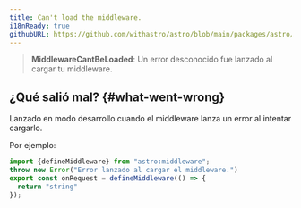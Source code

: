 ```yaml
---
title: Can't load the middleware.
i18nReady: true
githubURL: https://github.com/withastro/astro/blob/main/packages/astro/src/core/errors/errors-data.ts
---
```


> **MiddlewareCantBeLoaded**: Un error desconocido fue lanzado al cargar tu middleware.

## ¿Qué salió mal? \{#what-went-wrong\}
Lanzado en modo desarrollo cuando el middleware lanza un error al intentar cargarlo.

Por ejemplo:
```ts
import {defineMiddleware} from "astro:middleware";
throw new Error("Error lanzado al cargar el middleware.")
export const onRequest = defineMiddleware(() => {
  return "string"
});
```

